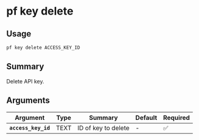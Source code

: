 # pf key delete

## Usage

```bash
pf key delete ACCESS_KEY_ID
```

## Summary

Delete API key.

## Arguments

| Argument | Type | Summary | Default | Required | 
|----------|------|---------|---------|----------|
| **`access_key_id`** | TEXT | ID of key to delete | - | ✅ |
